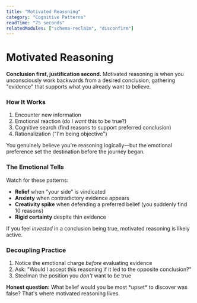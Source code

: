 ```yaml
---
title: "Motivated Reasoning"
category: "Cognitive Patterns"
readTime: "75 seconds"
relatedModules: ["schema-reclaim", "disconfirm"]
---
```


# Motivated Reasoning

**Conclusion first, justification second.** Motivated reasoning is when you 
unconsciously work backwards from a desired conclusion, gathering "evidence" 
that supports what you already want to believe.

### How It Works

1. Encounter new information
2. Emotional reaction (do I *want* this to be true?)
3. Cognitive search (find reasons to support preferred conclusion)
4. Rationalization ("I'm being objective")

You genuinely believe you're reasoning logically—but the emotional preference 
set the destination before the journey began.

### The Emotional Tells

Watch for these patterns:
- **Relief** when "your side" is vindicated
- **Anxiety** when contradictory evidence appears
- **Creativity spike** when defending a preferred belief (you suddenly find 10 reasons)
- **Rigid certainty** despite thin evidence

If you feel *invested* in a conclusion being true, motivated reasoning is likely active.

### Decoupling Practice

1. Notice the emotional charge *before* evaluating evidence
2. Ask: "Would I accept this reasoning if it led to the opposite conclusion?"
3. Steelman the position you *don't* want to be true

<div className="mt-6 p-4 bg-amber-900/20 border border-amber-700/30 rounded-xl">
  <p className="text-sm text-amber-300">
    <strong className="text-amber-200">Honest question:</strong> What belief 
    would you be most *upset* to discover was false? That's where motivated 
    reasoning lives.
  </p>
</div>
